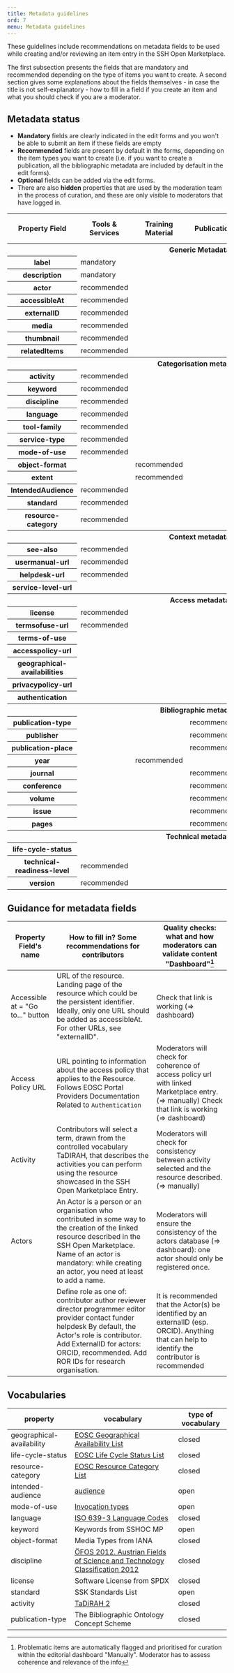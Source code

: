 ```yaml
---
title: Metadata guidelines
ord: 7
menu: Metadata guidelines
---
```


These guidelines include recommendations on metadata fields to be used while
creating and/or reviewing an item entry in the SSH Open Marketplace.

The first subsection presents the fields that are mandatory and recommended
depending on the type of items you want to create. A second section gives some
explanations about the fields themselves - in case the title is not
self-explanatory - how to fill in a field if you create an item and what you
should check if you are a moderator.

## Metadata status

- **Mandatory** fields are clearly indicated in the edit forms and you won't be
  able to submit an item if these fields are empty
- **Recommended** fields are present by default in the forms, depending on the
  item types you want to create (i.e. if you want to create a publication, all
  the bibliographic metadata are included by default in the edit forms).
- **Optional** fields can be added via the edit forms.
- There are also **hidden** properties that are used by the moderation team in
  the process of curation, and these are only visible to moderators that have
  logged in.

<table className="metadata-table">
  <thead>
    <tr>
      <th>Property Field</th>
      <th>Tools & Services</th>
      <th>Training Material</th>
      <th>Publication</th>
      <th>Datasets</th>
      <th>Workflows</th>
      <th>Steps (of a workflow)</th>
    </tr>
  </thead>
  <tbody>
    <tr>
      <th scope="rowgroup" colspan="7">
        Generic Metadata
      </th>
    </tr>
    <tr>
      <th scope="row">label</th>
      <td colspan="6">mandatory</td>
    </tr>
    <tr>
      <th scope="row">description</th>
      <td colspan="6">mandatory</td>
    </tr>
    <tr>
      <th scope="row">actor</th>
      <td colspan="5">recommended</td>
    </tr>
    <tr>
      <th scope="row">accessibleAt</th>
      <td colspan="4">recommended</td>
    </tr>
    <tr>
      <th scope="row">externalID</th>
      <td colspan="5">recommended</td>
    </tr>
    <tr>
      <th scope="row">media</th>
      <td colspan="5">recommended</td>
    </tr>
    <tr>
      <th scope="row">thumbnail</th>
      <td colspan="5">recommended</td>
    </tr>
    <tr>
      <th scope="row">relatedItems</th>
      <td colspan="6">recommended</td>
    </tr>
  </tbody>
  <tbody>
    <tr>
      <th scope="rowgroup" colspan="7">
        Categorisation metadata
      </th>
    </tr>
    <tr>
      <th scope="row">activity</th>
      <td colspan="5">recommended</td>
    </tr>
    <tr>
      <th scope="row">keyword</th>
      <td colspan="5">recommended</td>
    </tr>
    <tr>
      <th scope="row">discipline</th>
      <td colspan="5">recommended</td>
    </tr>
    <tr>
      <th scope="row">language</th>
      <td colspan="5">recommended</td>
    </tr>
    <tr>
      <th scope="row">tool-family</th>
      <td colspan="1">recommended</td>
    </tr>
    <tr>
      <th scope="row">service-type</th>
      <td colspan="1">recommended</td>
    </tr>
    <tr>
      <th scope="row">mode-of-use</th>
      <td colspan="1">recommended</td>
    </tr>
    <tr>
      <th scope="row">object-format</th>
      <td />
      <td colspan="1">recommended</td>
      <td />
      <td colspan="1">recommended</td>
    </tr>
    <tr>
      <th scope="row">extent</th>
      <td />
      <td colspan="3">recommended</td>
    </tr>
    <tr>
      <th scope="row">IntendedAudience</th>
      <td colspan="5">recommended</td>
    </tr>
    <tr>
      <th scope="row">standard</th>
      <td colspan="5">recommended</td>
    </tr>
    <tr>
      <th scope="row">resource-category</th>
      <td colspan="5">recommended</td>
    </tr>
  </tbody>
  <tbody>
    <tr>
      <th scope="rowgroup" colspan="7">
        Context metadata
      </th>
    </tr>
    <tr>
      <th scope="row">see-also</th>
      <td colspan="5">recommended</td>
    </tr>
    <tr>
      <th scope="row">usermanual-url</th>
      <td colspan="1">recommended</td>
    </tr>
    <tr>
      <th scope="row">helpdesk-url</th>
      <td colspan="1">recommended</td>
    </tr>
    <tr>
      <th scope="row">service-level-url</th>
    </tr>
  </tbody>
  <tbody>
    <tr>
      <th scope="rowgroup" colspan="7">
        Access metadata
      </th>
    </tr>
    <tr>
      <th scope="row">license</th>
      <td colspan="5">recommended</td>
    </tr>
    <tr>
      <th scope="row">termsofuse-url</th>
      <td colspan="2">recommended</td>
      <td />
      <td />
      <td colspan="1">recommended</td>
    </tr>
    <tr>
      <th scope="row">terms-of-use</th>
    </tr>
    <tr>
      <th scope="row">accesspolicy-url</th>
    </tr>
    <tr>
      <th scope="row">geographical-availabilities</th>
    </tr>
    <tr>
      <th scope="row">privacypolicy-url</th>
    </tr>
    <tr>
      <th scope="row">authentication</th>
    </tr>
  </tbody>
  <tbody>
    <tr>
      <th scope="rowgroup" colspan="7">
        Bibliographic metadata
      </th>
    </tr>
    <tr>
      <th scope="row">publication-type</th>
      <td />
      <td />
      <td colspan="1">recommended</td>
    </tr>
    <tr>
      <th scope="row">publisher</th>
      <td />
      <td />
      <td colspan="2">recommended</td>
    </tr>
    <tr>
      <th scope="row">publication-place</th>
      <td />
      <td />
      <td colspan="1">recommended</td>
    </tr>
    <tr>
      <th scope="row">year</th>
      <td />
      <td colspan="3">recommended</td>
    </tr>
    <tr>
      <th scope="row">journal</th>
      <td />
      <td />
      <td colspan="1">recommended</td>
    </tr>
    <tr>
      <th scope="row">conference</th>
      <td />
      <td />
      <td colspan="1">recommended</td>
    </tr>
    <tr>
      <th scope="row">volume</th>
      <td />
      <td />
      <td colspan="1">recommended</td>
    </tr>
    <tr>
      <th scope="row">issue</th>
      <td />
      <td />
      <td colspan="1">recommended</td>
    </tr>
    <tr>
      <th scope="row">pages</th>
      <td />
      <td />
      <td colspan="1">recommended</td>
    </tr>
  </tbody>
  <tbody>
    <tr>
      <th scope="rowgroup" colspan="7">
        Technical metadata
      </th>
    </tr>
    <tr>
      <th scope="row">life-cycle-status</th>
    </tr>
    <tr>
      <th scope="row">technical-readiness-level</th>
      <td colspan="1">recommended</td>
    </tr>
    <tr>
      <th scope="row">version</th>
      <td colspan="1">recommended</td>
    </tr>
  </tbody>
</table>

## Guidance for metadata fields

| Property Field's name             | How to fill in? Some recommendations for contributors                                                                                                                                                                                             | Quality checks: what and how moderators can validate content "Dashboard"[^1]                                                                       |
| --------------------------------- | ------------------------------------------------------------------------------------------------------------------------------------------------------------------------------------------------------------------------------------------------- | -------------------------------------------------------------------------------------------------------------------------------------------------- |
| Accessible at = "Go to..." button | URL of the resource. Landing page of the resource which could be the persistent identifier. Ideally, only one URL should be added as accessibleAt. For other URLs, see "externalID".                                                              | Check that link is working (=> dashboard)                                                                                                          |
| Access Policy URL                 | URL pointing to information about the access policy that applies to the Resource. Follows EOSC Portal Providers Documentation Related to `Authentication`                                                                                         | Moderators will check for coherence of access policy url with linked Marketplace entry. (=> manually) Check that link is working (=> dashboard)    |
| Activity                          | Contributors will select a term, drawn from the controlled vocabulary TaDIRAH, that describes the activities you can perform using the resource showcased in the SSH Open Marketplace Entry.                                                      | Moderators will check for consistency between activity selected and the resource described. (=> manually)                                          |
| Actors                            | An Actor is a person or an organisation who contributed in some way to the creation of the linked resource described in the SSH Open Marketplace. Name of an actor is mandatory: while creating an actor, you need at least to add a name.        | Moderators will ensure the consistency of the actors database (=> dashboard): one actor should only be registered once.                            |
|                                   | Define role as one of: contributor author reviewer director programmer editor provider contact funder helpdesk By default, the Actor's role is contributor. Add ExternalID for actors: ORCID, recommended. Add ROR IDs for research organisation. | It is recommended that the Actor(s) be identified by an externalID (esp. ORCID). Anything that can help to identify the contributor is recommended |

[^1]:
    Problematic items are automatically flagged and prioritised for curation
    within the editorial dashboard "Manually". Moderator has to assess coherence
    and relevance of the info

## Vocabularies

| property                   | vocabulary                                                                                                                                           | type of vocabulary |
| -------------------------- | ---------------------------------------------------------------------------------------------------------------------------------------------------- | ------------------ |
| geographical- availability | [EOSC Geographical Availability List](https://vocabs.sshopencloud.eu/vocabularies/eosc-geographical-availability/eoscGeographicalAvailabilityScheme) | closed             |
| life-cycle-status          | [EOSC Life Cycle Status List](https://vocabs.sshopencloud.eu/vocabularies/eosc-life-cycle-status/eoscLifeCycleStatusScheme)                          | closed             |
| resource-category          | [EOSC Resource Category List](https://vocabs.sshopencloud.eu/vocabularies/eosc-resource-category/eoscResourceCategoryScheme)                         | closed             |
| intended-audience          | [audience](https://vocabs.sshopencloud.eu/vocabularies/sshoc-audience/audienceScheme)                                                                | open               |
| mode-of-use                | [Invocation types](https://vocabs.sshopencloud.eu/vocabularies/invocation-type/invocationTypeScheme)                                                 | open               |
| language                   | [ISO 639-3 Language Codes](https://vocabs.acdh.oeaw.ac.at/iso6393/Schema)                                                                            | closed             |
| keyword                    | Keywords from SSHOC MP                                                                                                                               | open               |
| object-format              | Media Types from IANA                                                                                                                                | closed             |
| discipline                 | [ÖFOS 2012. Austrian Fields of Science and Technology Classification 2012](https://vocabs.acdh.oeaw.ac.at/oefosdisciplines/Schema)                   | closed             |
| license                    | Software License from SPDX                                                                                                                           | closed             |
| standard                   | SSK Standards List                                                                                                                                   | open               |
| activity                   | [TaDiRAH 2](https://vocabs.dariah.eu/tadirah/)                                                                                                       | closed             |
| publication-type           | The Bibliographic Ontology Concept Scheme                                                                                                            | closed             |
